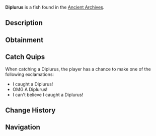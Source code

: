 {{FishInfobox
|image          = Diplurus.png
|rarity         = Legendary
|sea            = First Sea
|location       = [[Ancient Archives]]
|sublocation    = 
|sources        = Fishing Rod
|radar_location = 
|xp             = 250
|weather        = 
|time           = Day
|season         = 
|bait           = Shrimp
|base_weight    = 160
|base_value     = 800
|weight_range   = 80
|base_chance    = 0.1
|base_resil     = 30
}}
'''Diplurus''' is a {{Rarity|Legendary}} fish found in the [[Ancient Archives]].

== Description ==
{{Description|Diplurus is an extinct fish from the Late Devonian period, distinguished by its unique, two-lobed tail. It was an active predator, preying on smaller fish and invertebrates in ancient freshwater habitats.|Bestiary Entry}}

== Obtainment ==
{{Description|Found in the dark waters of the Archives...|Bestiary Hint}}
{{Fish Availability|
Ancient Archives
|top_rods      = 
Leviathan's Fang Rod\132719.18\238986.59;
Trident Rod\123073.77\226324.1;
Free Spirit Rod\115451.59\212307.45;
No-Life Rod\86436.02\163350.18;
Azure Of Lagoon\85858.28\163796.37;
Resourceful Rod\64042.9\122033.9;
Destiny Rod\69967.65\123243.07;
Heaven's Rod\72047.11\127947.29;
Buddy Bond Rod\42058.68\80237.57;
Adventurer's Rod\46021.42\87341.45;
Fischer's Rod\46332.38\87931.59;
Seraphic Rod\79209.67\139385.12;
Ethereal Prism Rod\79057.25\136996.62;
Challenger's Rod\76624.82\139498.32;
Rod Of The Forgotten Fang\76614.83\136987.84;
Rod Of The Exalted One\70680.3\128499.96;
Zeus Rod\70572.45\132668.8;
Verdant Shear Rod\70116.44\131736.41;
Rod Of The Depths\69494.36\126400.84;
Depthseeker Rod\68386.47\137552.78;
Blazebringer Rod\67338.2\130462.15;
Volcanic Rod\64540.24\125409.04;
Avalanche Rod\64203.44\129714.6;
Steady Rod\23151.79\62284.56
|recommended   = Trident Rod
}}

== Catch Quips ==
When catching a Diplurus, the player has a chance to make one of the following exclamations:
* I caught a Diplurus!
* OMG A Diplurus!
* I can't believe I caught a Diplurus!

== Change History ==
{{Change History|{{subst:Current Version}}}}

== Navigation ==
{{Fish Navbox|Ancient Archives}}